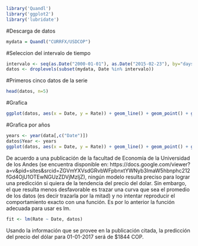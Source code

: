 ```r
library('Quandl')
library('ggplot2')
library('lubridate')
```

#Descarga de datos
```r
mydata = Quandl("CURRFX/USDCOP")
```
#Seleccion del intervalo de tiempo
```r
intervalo <- seq(as.Date("2000-01-01"), as.Date("2015-02-23"), by="days")
datos <- droplevels(subset(mydata, Date %in% intervalo))
```

#Primeros cinco datos de la serie
```r
head(datos, n=5)
```

#Grafica
```r
ggplot(datos, aes(x = Date, y = Rate)) + geom_line() + geom_point() + ggtitle("USD price in COP \n From 2000-01-01 to 2015-02-23")
```

#Grafica por años
```r
years <- year(data[,c("Date")])
datos$Year <- years
ggplot(datos, aes(x = Date, y = Rate)) + geom_line() + geom_point() + ggtitle("USD price in COP \n From 2000-01-01 to 2015-02-23") + facet_wrap(~ Year, scales = "free")  +  theme(plot.title = element_text(size = rel(3)))
```

De acuerdo a una publicación de la facultad de Economía de la Universidad de los Andes (se encuentra disponible en: https://docs.google.com/viewer?a=v&pid=sites&srcid=ZGVmYXVsdGRvbWFpbnxtYWNyb3lmaW5hbnphc212fGd4OjU1OTEwNGUzZDVjMzljZ), ningún modelo resulta preciso para lograr una predicción si quiera de la tendencia del precio del dolar. Sin embargo, el que resulta menos desfavorable es trazar una curva que sea el promedio de los datos (es decir trazarla por la mitad) y no intentar reproducir el comportamiento exacto con una función. Es por lo anterior la función adecuada para usar es lm. 

```r
fit <- lm(Rate ~ Date, datos)
```
Usando la información que se provee en la publicación citada, la predicción del precio del dólar para 01-01-2017 será de $1844 COP.




